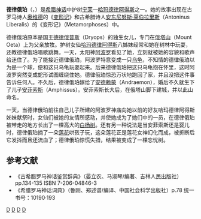 '''德律俄珀'''（{{lang-el|Δρυοπη}}，{{lang-la|Dryope}}）是[[希腊神话|希腊神话]]中护树[[宁芙|宁芙]]—[[哈玛德律阿得斯|哈玛德律阿得斯]]之一。她的故事出现在古罗马诗人[[奥维德|奥维德]]的《[[变形记_(奥维德)|变形记]]》和古希腊诗人[[安东尼努斯·莱伯拉里斯|安东尼努斯·莱伯拉里斯]]（Antoninus Liberalis）的《变形记》（Metamorphoses）中。

德律俄珀原本是国王[[徳律俄普斯|徳律俄普斯]]（Dryops）的独生女儿，专门在[[俄塔山|俄塔山]]（Mount Oeta）上为父亲放牧。护树女仙[[哈玛德律阿得斯|哈玛德律阿得斯]]八姊妹经常和她在树林中玩耍，还教德律俄珀唱歌跳舞。一天，太阳神[[阿波罗|阿波罗]]看见了她，立刻就被她的容貌和歌声给迷住了。为了能接近德律俄珀，阿波罗特意变成一只[[乌龟|乌龟]]，不知情的德律俄珀以为是一个球，便和这只乌龟玩耍起来。后来德律俄珀把这只乌龟抱在怀里，这时阿波罗突然变成蛇形试图缠绕住她。德律俄珀惊恐万状地跑回了家，并且没把这件事告诉任何人。不久后，德律俄珀嫁给了[[安德赖蒙|安德赖蒙]]（Andraemon），婚后不久就生下了儿子[[安菲索斯|安菲索斯]]（Amphissus）。安菲索斯长大后，在俄塔山脚下建城，并以此山命名。

一天，当德律俄珀前往自己儿子所建的阿波罗神庙向她以前的好友哈玛德律阿得斯姊妹献祭时，女仙们被她的友情所感动，并使她成为了她们中的一员，在德律俄珀被带走的地方长出了一棵高大的[[杨树|白杨树]]。还有另一种说法是当安菲索斯还是婴儿时，德律俄珀摘了一朵[[莲花|莲花]]哄孩子玩，这朵莲花正是莲花女神幻化而成，被折断后它发抖而且还流血了；德律俄珀惊慌失措，结果被变成了一棵忘忧树。

== 参考文献 ==
*《古希腊罗马神话鉴赏辞典》（晏立农、马淑琴/编著、吉林人民出版社）pp.134-135 ISBN 7-206-04846-3
*《希腊罗马神话词典》（鲁刚、郑述谱/编译、中国社会科学出版社）p.78 统一书号：10190·193

[[Category:希臘女神|D]]
[[Category:宁芙|D]]
[[Category:草木神|D]]
[[Category:希腊神话人物|D]]